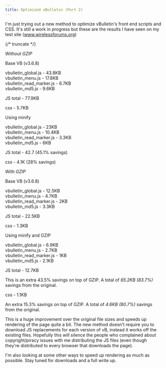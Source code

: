 ```yaml
---
title: Optimized vBulletin (Part 2)
---
```

I'm just trying out a new method to optimize vBulletin's front end scripts and CSS. It's still a work in progress but these are the results I have seen on my test site (www.wirelessforums.org)  

{/* truncate */}

*Without GZIP*  

Base VB (v3.6.8)  

vbulletin_global.js - 43.8KB  
vbulletin_menu.js - 17.8KB  
vbulletin_read_marker.js - 6.7KB  
vbulletin_md5.js - 9.6KB  

JS total - 77.9KB  

css - 5.7KB  

Using minify  

vbulletin_global.js - 23KB  
vbulletin_menu.js - 10.4KB  
vbulletin_read_marker.js - 3.3KB  
vbulletin_md5.js - 6KB  

JS total - 42.7 (45.1% savings)  

css - 4.1K (28% savings)  

*With GZIP*  

Base VB (v3.6.8)  

vbulletin_global.js - 12.5KB  
vbulletin_menu.js - 4.7KB  
vbulletin_read_marker.js - 2KB  
vbulletin_md5.js - 3.3KB  

JS total - 22.5KB  

css - 1.3KB  

Using minify and GZIP  

vbulletin_global.js - 6.9KB  
vbulletin_menu.js - 2.7KB  
vbulletin_read_marker.js - 1KB  
vbulletin_md5.js - 2.1KB  

JS total - 12.7KB  

This is an extra 43.5% savings on top of GZIP. A total of *65.2KB (83.7%)* savings from the original.  

css - 1.1KB  

An extra 15.3% savings on top of GZIP. A total of *4.6KB (80.7%)* savings from the original.  

This is a huge improvement over the original file sizes and speeds up rendering of the page quite a bit. The new method doesn't require you to download JS replacements for each version of vB, instead it works off the existing files. Hopefully this will silence the people who complained about copyright/piracy issues with me distributing the JS files (even though they're distributed to every browser that downloads the page).  

I'm also looking at some other ways to speed up rendering as much as possible. Stay tuned for downloads and a full write up.  

